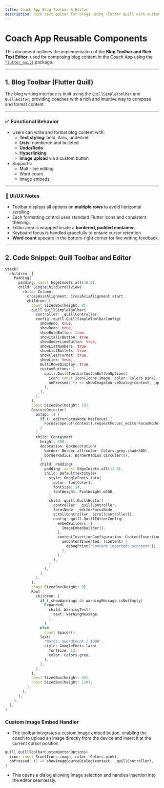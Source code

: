 ```yaml
---
title: Coach App Blog Toolbar & Editor
description: Rich text editor for blogs using Flutter Quill with custom toolbar and embed support
---
```



# Coach App Reusable Components

This document outlines the implementation of the **Blog Toolbar and Rich Text Editor**, used for composing blog content in the Coach App using the [`flutter_quill`](https://pub.dev/packages/flutter_quill) package.

---

## 1. Blog Toolbar (Flutter Quill)

The blog writing interface is built using the `QuillSimpleToolbar` and `QuillEditor`, providing coaches with a rich and intuitive way to compose and format content.

---

### ✅ Functional Behavior

- Users can write and format blog content with:
  - **Text styling**: bold, italic, underline
  - **Lists**: numbered and bulleted
  - **Undo/Redo**
  - **Hyperlinking**
  - **Image upload** via a custom button
- Supports:
  - Multi-line editing
  - Word count
  - Image embeds

---

### 🎨 UI/UX Notes

- Toolbar displays all options on **multiple rows** to avoid horizontal scrolling.
- Each formatting control uses standard Flutter icons and consistent theming.
- Editor area is wrapped inside a **bordered, padded container**.
- Keyboard focus is handled gracefully to ensure cursor retention.
- **Word count** appears in the bottom-right corner for live writing feedback.

---

## 2. Code Snippet: Quill Toolbar and Editor

```dart
Stack(
  children: [
    Padding(
      padding: const EdgeInsets.all(18.0),
      child: SingleChildScrollView(
        child: Column(
          crossAxisAlignment: CrossAxisAlignment.start,
          children: [
            const SizedBox(height: 8),
            quill.QuillSimpleToolbar(
              controller: _quillController,
              config: quill.QuillSimpleToolbarConfig(
                showUndo: true,
                showRedo: true,
                showBoldButton: true,
                showItalicButton: true,
                showUnderLineButton: true,
                showListNumbers: true,
                showListBullets: true,
                showClearFormat: true,
                showLink: true,
                multiRowsDisplay: true,
                customButtons: [
                  quill.QuillToolbarCustomButtonOptions(
                    icon: const Icon(Icons.image, color: Colors.pink),
                    onPressed: () => showImageSourceDialog(context, _quillController),
                  ),
                ],
              ),
            ),
            const SizedBox(height: 10),
            GestureDetector(
              onTap: () {
                if (!_editorFocusNode.hasFocus) {
                  FocusScope.of(context).requestFocus(_editorFocusNode);
                }
              },
              child: Container(
                height: 800,
                decoration: BoxDecoration(
                  border: Border.all(color: Colors.grey.shade300),
                  borderRadius: BorderRadius.circular(8),
                ),
                child: Padding(
                  padding: const EdgeInsets.all(12.0),
                  child: DefaultTextStyle(
                    style: GoogleFonts.lato(
                      color: fontColor1,
                      fontSize: 14,
                      fontWeight: FontWeight.w500,
                    ),
                    child: quill.QuillEditor(
                      controller: _quillController,
                      focusNode: _editorFocusNode,
                      scrollController: ScrollController(),
                      config: quill.QuillEditorConfig(
                        embedBuilders: [
                          ImageEmbedBuilder(),
                        ],
                        contentInsertionConfiguration: ContentInsertionConfiguration(
                          onContentInserted: (content) {
                            debugPrint('Content inserted: $content');
                          },
                        ),
                      ),
                    ),
                  ),
                ),
              ),
            ),
            const SizedBox(height: 8),
            Row(
              children: [
                if (_showWarnings && warningMessage.isNotEmpty)
                  Expanded(
                    child: WarningText(
                      text: warningMessage,
                    ),
                  )
                else
                  const Spacer(),
                Text(
                  'Words: $wordCount / 1000',
                  style: GoogleFonts.lato(
                    fontSize: 12,
                    color: Colors.grey,
                  ),
                ),
              ],
            ),
            const SizedBox(height: 40),
            const SizedBox(height: 120),
          ],
        ),
      ),
    ),
  ],
)
```

### Custom Image Embed Handler

- The toolbar integrates a custom image embed button, enabling the coach to upload an image directly from the device and insert it at the current cursor position.

```dart
quill.QuillToolbarCustomButtonOptions(
  icon: const Icon(Icons.image, color: Colors.pink),
  onPressed: () => showImageSourceDialog(context, _quillController),
)
```

- This opens a dialog allowing image selection and handles insertion into the editor seamlessly.
